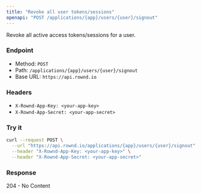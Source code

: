 ```yaml
---
title: "Revoke all user tokens/sessions"
openapi: "POST /applications/{app}/users/{user}/signout"
---
```


Revoke all active access tokens/sessions for a user.

### Endpoint

- Method: `POST`
- Path: `/applications/{app}/users/{user}/signout`
- Base URL: `https://api.rownd.io`

### Headers

- `X-Rownd-App-Key: <your-app-key>`
- `X-Rownd-App-Secret: <your-app-secret>`

### Try it

```bash
curl --request POST \
  --url "https://api.rownd.io/applications/{app}/users/{user}/signout" \
  --header "X-Rownd-App-Key: <your-app-key>" \
  --header "X-Rownd-App-Secret: <your-app-secret>"
```

### Response

204 - No Content
